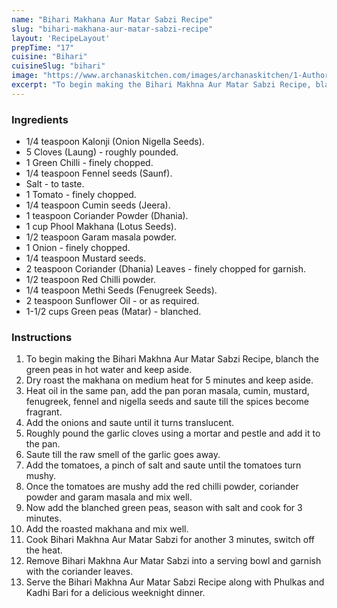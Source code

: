 ---
name: "Bihari Makhana Aur Matar Sabzi Recipe"
slug: "bihari-makhana-aur-matar-sabzi-recipe"
layout: 'RecipeLayout'
prepTime: "17"
cuisine: "Bihari"
cuisineSlug: "bihari"
image: "https://www.archanaskitchen.com/images/archanaskitchen/1-Author/nithya.anantham/Bihari_Makhana_Aur_Matar_Sabzi_Recipe.jpg"
excerpt: "To begin making the Bihari Makhna Aur Matar Sabzi Recipe, blanch the green peas in hot water and keep aside"
---

### Ingredients

- 1/4 teaspoon Kalonji (Onion Nigella Seeds).
- 5 Cloves (Laung) - roughly pounded.
- 1 Green Chilli - finely chopped.
- 1/4 teaspoon Fennel seeds (Saunf).
- Salt - to taste.
- 1 Tomato - finely chopped.
- 1/4 teaspoon Cumin seeds (Jeera).
- 1 teaspoon Coriander Powder (Dhania).
- 1 cup Phool Makhana (Lotus Seeds).
- 1/2 teaspoon Garam masala powder.
- 1 Onion - finely chopped.
- 1/4 teaspoon Mustard seeds.
- 2 teaspoon Coriander (Dhania) Leaves - finely chopped for garnish.
- 1/2 teaspoon Red Chilli powder.
- 1/4 teaspoon Methi Seeds (Fenugreek Seeds).
- 2 teaspoon Sunflower Oil - or as required.
- 1-1/2 cups Green peas (Matar) - blanched.

### Instructions

1. To begin making the Bihari Makhna Aur Matar Sabzi Recipe, blanch the green peas in hot water and keep aside.
1. Dry roast the makhana on medium heat for 5 minutes and keep aside.
1. Heat oil in the same pan, add the pan poran masala, cumin, mustard, fenugreek, fennel and nigella seeds and saute till the spices become fragrant.
1. Add the onions and saute until it turns translucent.
1. Roughly pound the garlic cloves using a mortar and pestle and add it to the pan.
1. Saute till the raw smell of the garlic goes away.
1. Add the tomatoes, a pinch of salt and saute until the tomatoes turn mushy.
1. Once the tomatoes are mushy add  the red chilli powder, coriander powder and garam masala and mix well.
1. Now add the blanched green peas, season with salt and cook for 3 minutes.
1. Add the roasted makhana and mix well.
1. Cook Bihari Makhna Aur Matar Sabzi for another 3 minutes, switch off the heat.
1. Remove Bihari Makhna Aur Matar Sabzi into a serving bowl and garnish with the coriander leaves.
1. Serve the Bihari Makhna Aur Matar Sabzi Recipe along with Phulkas and Kadhi Bari for a delicious weeknight dinner.
